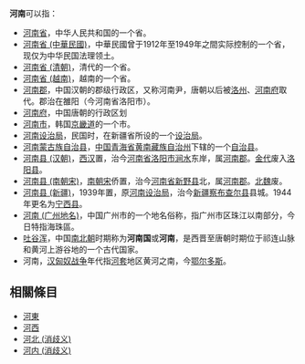 {{不是|荷蘭}}
'''河南'''可以指：
* [[河南省|河南省]]，中华人民共和国的一个省。
* [[河南省_(中華民國)|河南省 (中華民國)]]，中華民國曾于1912年至1949年之間实际控制的一个省，现仅为中华民国法理领土。
* [[河南省_(清朝)|河南省 (清朝)]]，清代的一个省。
* [[河南省_(越南)|河南省 (越南)]]，越南的一个省。
* [[河南郡|河南郡]]，中国汉朝的郡级行政区，又称河南尹，唐朝以后被[[洛州|洛州]]、[[河南府|河南府]]取代。郡治在雒阳（今河南省洛阳市）。
* [[河南府|河南府]]，中国唐朝的行政区划
* [[河南市|河南市]]，韩国[[京畿道|京畿道]]的一个市。
* [[河南设治局|河南设治局]]，民国时，在新疆省所设的一个[[设治局|设治局]]。
*[[河南蒙古族自治县|河南蒙古族自治县]]，[[中国|中国]][[青海省|青海省]][[黄南藏族自治州|黄南藏族自治州]]下辖的一个[[自治县|自治县]]。
*[[河南县_(汉朝)|河南县 (汉朝)]]，[[西汉|西汉]]置，治今[[河南省|河南省]][[洛阳市|洛阳市]][[涧水|涧水]]东岸，属[[河南郡|河南郡]]。[[金代|金代]]废入[[洛阳县|洛阳县]]。
*[[河南县_(南朝宋)|河南县 (南朝宋)]]，[[南朝宋|南朝宋]]侨置，治今[[河南省|河南省]][[新野县|新野县]]北，属[[河南郡|河南郡]]。[[北魏|北魏]]废。
*[[河南县_(新疆)|河南县 (新疆)]]，1939年置，原[[河南设治局|河南设治局]]，治今[[新疆|新疆]][[察布查尔县|察布查尔县]]县城。1944年更名为[[宁西县|宁西县]]。
* [[河南_(广州地名)|河南 (广州地名)]]，中国广州市的一个地名俗称，指广州市区珠江以南部分，今日特指海珠區。
* [[吐谷浑|吐谷浑]]，中国[[南北朝|南北朝]]时期称为'''河南国'''或'''河南'''，是西晋至唐朝时期位于祁连山脉和黄河上游谷地的一个古代国家。
* 河南，[[漢匈戰爭|汉匈奴战争]]年代指[[河套|河套]]地区黄河之南，今[[鄂尔多斯|鄂尔多斯]]。

==相關條目==
* [[河東|河東]]
* [[河西|河西]]
* [[河北_(消歧义)|河北 (消歧义)]]
* [[河内_(消歧义)|河内 (消歧义)]]
{{disambiguation|H|Cat=二字亚洲地名消歧义}}